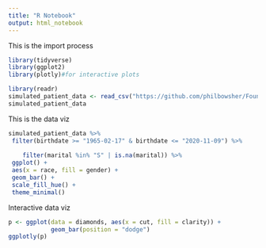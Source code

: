 ```yaml
---
title: "R Notebook"
output: html_notebook
---
```


This is the import process
```r
library(tidyverse)
library(ggplot2)
library(plotly)#for interactive plots
```

```r
library(readr)
simulated_patient_data <- read_csv("https://github.com/philbowsher/Foundation-of-the-R-Workflow-workshop-2019-09-06/raw/master/Examples/data/simulated_patient_data.csv")
simulated_patient_data
```

This is the data viz
```r
simulated_patient_data %>%
 filter(birthdate >= "1965-02-17" & birthdate <= "2020-11-09") %>%
 
    filter(marital %in% "S" | is.na(marital)) %>%
 ggplot() +
 aes(x = race, fill = gender) +
 geom_bar() +
 scale_fill_hue() +
 theme_minimal()

```

Interactive data viz

```r

p <- ggplot(data = diamonds, aes(x = cut, fill = clarity)) +
            geom_bar(position = "dodge")
ggplotly(p)

```

